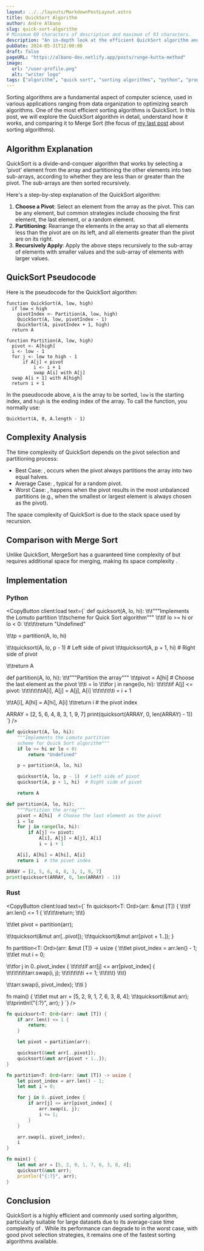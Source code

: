 ```yaml
---
layout: ../../layouts/MarkdownPostLayout.astro
title: QuickSort Algorithm
author: Andre Albano
slug: quick-sort-algorithm
# Minimum 69 characters of description and maximum of 93 characters.
description: "An in-depth look at the efficient QuickSort algorithm and its inner workings."
pubDate: 2024-05-31T12:00:00
draft: false
pageURL: "https://albano-dev.netlify.app/posts/runge-kutta-method"
image:
  url: "/user-profile.png"
  alt: "writer logo"
tags: ["algorithm", "quick sort", "sorting algorithms", "python", "programming"]
---
```



Sorting algorithms are a fundamental aspect of computer science, used in various
applications ranging from data organization to optimizing search algorithms. One
of the most efficient sorting algorithms is QuickSort. In this post, we will explore
the QuickSort algorithm in detail, understand how it works, and comparing it to
Merge Sort (the focus of [my last post](/posts/merge-sort-algorithm) about sorting algorithms).

## Algorithm Explanation

QuickSort is a divide-and-conquer algorithm that works by selecting a 'pivot' element from the array
and partitioning the other elements into two sub-arrays, according to whether they are less than or
greater than the pivot. The sub-arrays are then sorted recursively.

Here's a step-by-step explanation of the QuickSort algorithm:

1. **Choose a Pivot**: Select an element from the array as the pivot. This can be any element, but common
   strategies include choosing the first element, the last element, or a random element.
2. **Partitioning**: Rearrange the elements in the array so that all elements less than the pivot are on its left,
   and all elements greater than the pivot are on its right.
3. **Recursively Apply**: Apply the above steps recursively to the sub-array of elements with smaller values
   and the sub-array of elements with larger values.

## QuickSort Pseudocode

Here is the pseudocode for the QuickSort algorithm:

```pseudocode
function QuickSort(A, low, high)
  if low < high
    pivotIndex <- Partition(A, low, high)
    QuickSort(A, low, pivotIndex - 1)
    QuickSort(A, pivotIndex + 1, high)
  return A

function Partition(A, low, high)
  pivot <- A[high]
  i <- low - 1
  for j <- low to high - 1
      if A[j] < pivot
          i <- i + 1
          swap A[i] with A[j]
  swap A[i + 1] with A[high]
  return i + 1
```

In the pseudocode above, `A` is the array to be sorted, `low` is the starting index,
and `high` is the ending index of the array. To call the function, you normally use:

```pseudocode
QuickSort(A, 0, A.length - 1)
```

## Complexity Analysis

The time complexity of QuickSort depends on the pivot selection and partitioning process:

- Best Case: <Latex f="O(n\log n)" />, occurs when the pivot always partitions the array into two equal halves.
- Average Case: <Latex f="O(n\log n)" />, typical for a random pivot.
- Worst Case: <Latex f="O(n^{2})" />, happens when the pivot results in the most unbalanced partitions
  (e.g., when the smallest or largest element is always chosen as the pivot).

The space complexity of QuickSort is <Latex f="O(\log n)" /> due to the stack space used by recursion.

## Comparison with Merge Sort

Unlike QuickSort, MergeSort has a guaranteed time complexity of <Latex f="O(n\log n)" /> but requires additional
space for merging, making its space complexity <Latex f="O(n)" />.

## Implementation

### Python

<CopyButton client:load text={`
def quicksort(A, lo, hi):
\t\t"""Implements the Lomuto partition
\t\tscheme for Quick Sort algorithm"""
\t\tif lo >= hi or lo < 0:
\t\t\t\treturn "Undefined"

\t\tp = partition(A, lo, hi)

\t\tquicksort(A, lo, p - 1) # Left side of pivot
\t\tquicksort(A, p + 1, hi) # Right side of pivot

\t\treturn A

def partition(A, lo, hi):
\t\t"""Partition the array"""
\t\tpivot = A[hi] # Choose the last element as the pivot
\t\ti = lo
\t\tfor j in range(lo, hi):
\t\t\t\tif A[j] <= pivot:
\t\t\t\t\t\tA[i], A[j] = A[j], A[i]
\t\t\t\t\t\ti = i + 1

\t\tA[i], A[hi] = A[hi], A[i]
\t\treturn i # the pivot index

ARRAY = [2, 5, 6, 4, 8, 3, 1, 9, 7]
print(quicksort(ARRAY, 0, len(ARRAY) - 1))
`} />

```python
def quicksort(A, lo, hi):
    """Implements the Lomuto partition
    scheme for Quick Sort algorithm"""
    if lo >= hi or lo < 0:
        return "Undefined"

    p = partition(A, lo, hi)

    quicksort(A, lo, p - 1)  # Left side of pivot
    quicksort(A, p + 1, hi)  # Right side of pivot

    return A

def partition(A, lo, hi):
    """Partition the array"""
    pivot = A[hi]  # Choose the last element as the pivot
    i = lo
    for j in range(lo, hi):
        if A[j] <= pivot:
            A[i], A[j] = A[j], A[i]
            i = i + 1

    A[i], A[hi] = A[hi], A[i]
    return i  # the pivot index

ARRAY = [2, 5, 6, 4, 8, 3, 1, 9, 7]
print(quicksort(ARRAY, 0, len(ARRAY) - 1))
```

### Rust

<CopyButton client:load text={`
fn quicksort<T: Ord>(arr: &mut [T]) {
\t\tif arr.len() <= 1 {
\t\t\t\treturn;
\t\t}

\t\tlet pivot = partition(arr);

\t\tquicksort(&mut arr[..pivot]);
\t\tquicksort(&mut arr[pivot + 1..]);
}

fn partition<T: Ord>(arr: &mut [T]) -> usize {
\t\tlet pivot_index = arr.len() - 1;
\t\tlet mut i = 0;

\t\tfor j in 0..pivot_index {
\t\t\t\tif arr[j] <= arr[pivot_index] {
\t\t\t\t\t\tarr.swap(i, j);
\t\t\t\t\t\ti += 1;
\t\t\t\t}
\t\t}

\t\tarr.swap(i, pivot_index);
\t\ti
}

fn main() {
\t\tlet mut arr = [5, 2, 9, 1, 7, 6, 3, 8, 4];
\t\tquicksort(&mut arr);
\t\tprintln!("{:?}", arr);
}
`} />

```rust
fn quicksort<T: Ord>(arr: &mut [T]) {
    if arr.len() <= 1 {
        return;
    }

    let pivot = partition(arr);

    quicksort(&mut arr[..pivot]);
    quicksort(&mut arr[pivot + 1..]);
}

fn partition<T: Ord>(arr: &mut [T]) -> usize {
    let pivot_index = arr.len() - 1;
    let mut i = 0;

    for j in 0..pivot_index {
        if arr[j] <= arr[pivot_index] {
            arr.swap(i, j);
            i += 1;
        }
    }

    arr.swap(i, pivot_index);
    i
}

fn main() {
    let mut arr = [5, 2, 9, 1, 7, 6, 3, 8, 4];
    quicksort(&mut arr);
    println!("{:?}", arr);
}
```

## Conclusion

QuickSort is a highly efficient and commonly used sorting algorithm, particularly
suitable for large datasets due to its average-case time complexity of <Latex f="O(n\log n)" />.
While its performance can degrade to <Latex f="O(n^{2})" /> in the worst case, with good pivot selection
strategies, it remains one of the fastest sorting algorithms available.
